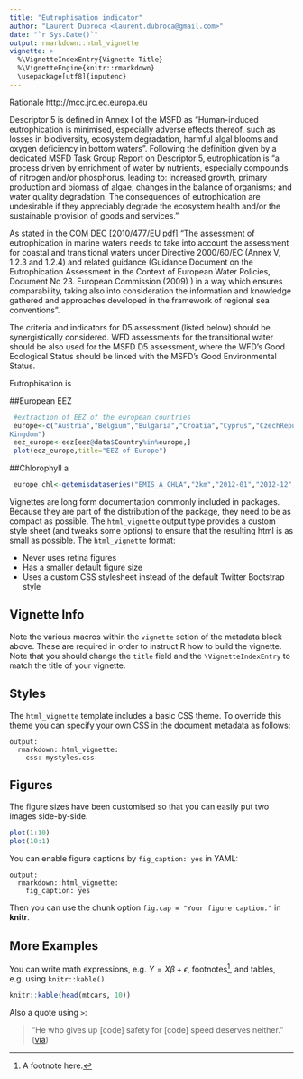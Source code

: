 ```yaml
---
title: "Eutrophisation indicator"
author: "Laurent Dubroca <laurent.dubroca@gmail.com>"
date: "`r Sys.Date()`"
output: rmarkdown::html_vignette
vignette: >
  %\VignetteIndexEntry{Vignette Title}
  %\VignetteEngine{knitr::rmarkdown}
  \usepackage[utf8]{inputenc}
---
```


Rationale
http://mcc.jrc.ec.europa.eu

Descriptor 5 is defined in Annex I of the MSFD as “Human-induced eutrophication is minimised, especially adverse effects
thereof, such as losses in biodiversity, ecosystem degradation, harmful algal blooms and oxygen deficiency in bottom
waters”. Following the definition given by a dedicated MSFD Task Group Report on Descriptor 5, eutrophication is "a
process driven by enrichment of water by nutrients, especially compounds of nitrogen and/or phosphorus, leading to:
increased growth, primary production and biomass of algae; changes in the balance of organisms; and water quality
degradation. The consequences of eutrophication are undesirable if they appreciably degrade the ecosystem health and/or
the sustainable provision of goods and services."

As stated in the COM DEC [2010/477/EU pdf] “The assessment of eutrophication in marine waters needs to take into account
the assessment for coastal and transitional waters under Directive 2000/60/EC (Annex V, 1.2.3 and 1.2.4) and related
guidance (Guidance Document on the Eutrophication Assessment in the Context of European Water Policies, Document No 23.
European Commission (2009) ) in a way which ensures comparability, taking also into consideration the information and
knowledge gathered and approaches developed in the framework of regional sea conventions”.

The criteria and indicators for D5 assessment (listed below) should be synergistically considered. WFD assessments for
the transitional water should be also used for the MSFD D5 assessment, where the WFD’s Good Ecological Status should be
linked with the MSFD’s Good Environmental Status.

Eutrophisation is 


##European EEZ

```r
 #extraction of EEZ of the european countries
 europe<-c("Austria","Belgium","Bulgaria","Croatia","Cyprus","CzechRepublic","Denmark","Estonia","Finland","France","Germany","Greece","Hungary","Ireland","Italy","Latvia","Lithuania","Luxembourg","Malta","Netherlands","Poland","Portugal","Romania","Slovakia","Slovenia","Spain","Sweden","United
Kingdom")
 eez_europe<-eez[eez@data$Country%in%europe,]
 plot(eez_europe,title="EEZ of Europe")
```

##Chlorophyll a
```r
 europe_chl<-getemisdataseries("EMIS_A_CHLA","2km","2012-01","2012-12",-16.1,35.2,32.8,66)
```


Vignettes are long form documentation commonly included in packages. Because they are part of the distribution of the package, they need to be as compact as possible. The `html_vignette` output type provides a custom style sheet (and tweaks some options) to ensure that the resulting html is as small as possible. The `html_vignette` format:

- Never uses retina figures
- Has a smaller default figure size
- Uses a custom CSS stylesheet instead of the default Twitter Bootstrap style

## Vignette Info

Note the various macros within the `vignette` setion of the metadata block above. These are required in order to instruct R how to build the vignette. Note that you should change the `title` field and the `\VignetteIndexEntry` to match the title of your vignette.

## Styles

The `html_vignette` template includes a basic CSS theme. To override this theme you can specify your own CSS in the document metadata as follows:

    output: 
      rmarkdown::html_vignette:
        css: mystyles.css

## Figures

The figure sizes have been customised so that you can easily put two images side-by-side. 

```r
plot(1:10)
plot(10:1)
```

You can enable figure captions by `fig_caption: yes` in YAML:

    output:
      rmarkdown::html_vignette:
        fig_caption: yes

Then you can use the chunk option `fig.cap = "Your figure caption."` in **knitr**.

## More Examples

You can write math expressions, e.g. $Y = X\beta + \epsilon$, footnotes^[A footnote here.], and tables, e.g. using `knitr::kable()`.

```r
knitr::kable(head(mtcars, 10))
```

Also a quote using `>`:

> "He who gives up [code] safety for [code] speed deserves neither."
([via](https://twitter.com/hadleywickham/status/504368538874703872))

